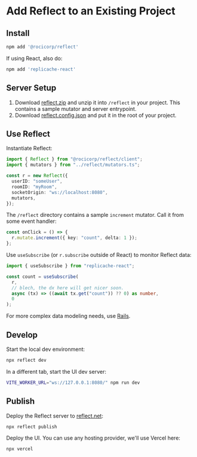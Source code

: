 # Add Reflect to an Existing Project

## Install

```bash copy
npm add '@rocicorp/reflect'
```

If using React, also do:

```bash copy
npm add 'replicache-react'
```

## Server Setup

1. Download [reflect.zip](/reflect.zip) and unzip it into `/reflect` in your project. This contains a sample mutator and server entrypoint.
2. Download [reflect.config.json](/reflect.config.json) and put it in the root of your project.

## Use Reflect

Instantiate Reflect:

```ts
import { Reflect } from "@rocicorp/reflect/client";
import { mutators } from "../reflect/mutators.ts";

const r = new Reflect({
  userID: "someUser",
  roomID: "myRoom",
  socketOrigin: "ws://localhost:8080",
  mutators,
});
```

The `/reflect` directory contains a sample `increment` mutator. Call it from some event handler:

```ts
const onClick = () => {
  r.mutate.increment({ key: "count", delta: 1 });
};
```

Use `useSubscribe` (or `r.subscribe` outside of React) to monitor Reflect data:

```ts
import { useSubscribe } from "replicache-react";

const count = useSubscribe(
  r,
  // blech, the dx here will get nicer soon.
  async (tx) => ((await tx.get("count")) ?? 0) as number,
  0
);
```

For more complex data modeling needs, use [Rails](https://github.com/rocicorp/rails).

## Develop

Start the local dev environment:

```bash copy
npx reflect dev
```

In a different tab, start the UI dev server:

```bash copy
VITE_WORKER_URL="ws://127.0.0.1:8080/" npm run dev
```

## Publish

Deploy the Reflect server to [reflect.net](https://reflect.net/):

```bash copy
npx reflect publish
```

Deploy the UI. You can use any hosting provider, we'll use Vercel here:

```bash copy
npx vercel
```
